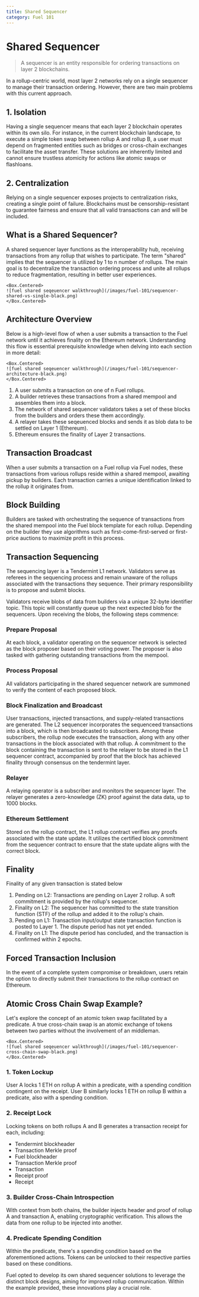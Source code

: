 ```yaml
---
title: Shared Sequencer
category: Fuel 101
---
```


# Shared Sequencer

> A sequencer is an entity responsible for ordering transactions on layer 2 blockchains.

In a rollup-centric world, most layer 2 networks rely on a single sequencer to manage their transaction ordering. However, there are two main problems with this current approach.

## 1. Isolation

Having a single sequencer means that each layer 2 blockchain operates within its own silo. For instance, in the current blockchain landscape, to execute a simple token swap between rollup A and rollup B, a user must depend on fragmented entities such as bridges or cross-chain exchanges to facilitate the asset transfer. These solutions are inherently limited and cannot ensure trustless atomicity for actions like atomic swaps or flashloans.

## 2. Centralization

Relying on a single sequencer exposes projects to centralization risks, creating a single point of failure. Blockchains must be censorship-resistant to guarantee fairness and ensure that all valid transactions can and will be included.

## What is a Shared Sequencer?

A shared sequencer layer functions as the interoperability hub, receiving transactions from any rollup that wishes to participate. The term "shared" implies that the sequencer is utilized by 1 to n number of rollups. The main goal is to decentralize the transaction ordering process and unite all rollups to reduce fragmentation, resulting in better user experiences.

    <Box.Centered>
    ![fuel shared seqeuencer walkthrough](/images/fuel-101/sequencer-shared-vs-single-black.png)
    </Box.Centered>

## Architecture Overview

Below is a high-level flow of when a user submits a transaction to the Fuel network until it achieves finality on the Ethereum network. Understanding this flow is essential prerequisite knowledge when delving into each section in more detail:

    <Box.Centered>
    ![fuel shared seqeuencer walkthrough](/images/fuel-101/sequencer-architecture-black.png)
    </Box.Centered>

1. A user submits a transaction on one of n Fuel rollups.
2. A builder retrieves these transactions from a shared mempool and assembles them into a block.
3. The network of shared sequencer validators takes a set of these blocks from the builders and orders these them accordingly.
4. A relayer takes these seqeuenced blocks and sends it as blob data to be settled on Layer 1 (Ethereum).
5. Ethereum ensures the finality of Layer 2 transactions.

## Transaction Broadcast

When a user submits a transaction on a Fuel rollup via Fuel nodes, these transactions from various rollups reside within a shared mempool, awaiting pickup by builders. Each transaction carries a unique identification linked to the rollup it originates from.

## Block Building

Builders are tasked with orchestrating the sequence of transactions from the shared mempool into the Fuel block template for each rollup. Depending on the builder they use algorithms such as first-come-first-served or first-price auctions to maximize profit in this process.

## Transaction Sequencing

The sequencing layer is a Tendermint L1 network. Validators serve as referees in the sequencing process and remain unaware of the rollups associated with the transactions they sequence. Their primary responsibility is to propose and submit blocks.

Validators receive blobs of data from builders via a unique 32-byte identifier topic. This topic will constantly queue up the next expected blob for the sequencers. Upon receiving the blobs, the following steps commence:

### Prepare Proposal

At each block, a validator operating on the sequencer network is selected as the block proposer based on their voting power. The proposer is also tasked with gathering outstanding transactions from the mempool.

### Process Proposal

All validators participating in the shared sequencer network are summoned to verify the content of each proposed block.

### Block Finalization and Broadcast

User transactions, injected transactions, and supply-related transactions are generated. The L2 sequencer incorporates the sequenceed transactions into a block, which is then broadcasted to subscribers. Among these subscribers, the rollup node executes the transaction, along with any other transactions in the block associated with that rollup. A commitment to the block containing the transaction is sent to the relayer to be stored in the L1 sequencer contract, accompanied by proof that the block has achieved finality through consensus on the tendermint layer.

### Relayer

A relaying operator is a subscriber and monitors the sequencer layer. The relayer generates a zero-knowledge (ZK) proof against the data data, up to 1000 blocks.

### Ethereum Settlement

Stored on the rollup contract, the L1 rollup contract verifies any proofs associated with the state update. It utilizes the certified block commitment from the sequencer contract to ensure that the state update aligns with the correct block.

## Finality

Finality of any given transaction is stated below

1. Pending on L2: Transactions are pending on Layer 2 rollup. A soft commitment is provided by the rollup's sequencer.
2. Finality on L2: The sequencer has committed to the state transition function (STF) of the rollup and added it to the rollup's chain.
3. Pending on L1: Transaction input/output state transaction function is posted to Layer 1. The dispute period has not yet ended.
4. Finality on L1: The dispute period has concluded, and the transaction is confirmed within 2 epochs.

## Forced Transaction Inclusion

In the event of a complete system compromise or breakdown, users retain the option to directly submit their transactions to the rollup contract on Ethereum.

## Atomic Cross Chain Swap Example?

Let's explore the concept of an atomic token swap facilitated by a predicate. A true cross-chain swap is an atomic exchange of tokens between two parties without the involvement of an middleman.

    <Box.Centered>
    ![fuel shared seqeuencer walkthrough](/images/fuel-101/sequencer-cross-chain-swap-black.png)
    </Box.Centered>

### 1. Token Lockup

User A locks 1 ETH on rollup A within a predicate, with a spending condition contingent on the receipt.
User B similarly locks 1 ETH on rollup B within a predicate, also with a spending condition.

### 2. Receipt Lock

Locking tokens on both rollups A and B generates a transaction receipt for each, including:

- Tendermint blockheader
- Transaction Merkle proof
- Fuel blockheader
- Transaction Merkle proof
- Transaction
- Receipt proof
- Receipt

### 3. Builder Cross-Chain Introspection

With context from both chains, the builder injects header and proof of rollup A and transaction A, enabling cryptographic verification. This allows the data from one rollup to be injected into another.

### 4. Predicate Spending Condition

Within the predicate, there's a spending condition based on the aforementioned actions. Tokens can be unlocked to their respective parties based on these conditions.

Fuel opted to develop its own shared sequencer solutions to leverage the distinct block designs, aiming for improved rollup communication. Within the example provided, these innovations play a crucial role.
